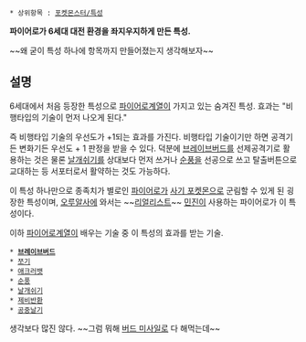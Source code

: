  * 상위항목 : [[포켓몬스터/특성]]

'''파이어로가 6세대 대전 환경을 좌지우지하게 만든 특성.'''

~~왜 굳이 특성 하나에 항목까지 만들어졌는지 생각해보자~~

== 설명 ==
6세대에서 처음 등장한 특성으로 [[파이어로]]계열이 가지고 있는 숨겨진 특성. 효과는 "비행타입의 기술이 먼저 나오게 된다."

즉 비행타입 기술의 우선도가 +1되는 효과를 가진다. 비행타입 기술이기만 하면 공격기든 변화기든 우선도 + 1 판정을 받을 수 있다. 덕분에 [[브레이브버드]]를 선제공격기로 활용하는 것은 물론 [[날개쉬기]]를 상대보다 먼저 쓰거나 [[순풍]]을 선공으로 쓰고 탈출버튼으로 교대하는 등 서포터로서 활약하는 것도 가능하다.

이 특성 하나만으로 종족치가 별로인 [[파이어로]]가 [[사기 포켓몬]]으로 군림할 수 있게 된 굉장한 특성이며, [[포켓몬스터 오메가루비·알파사파이어|오루알사]]에 와서는 ~~[[리얼리스트]]~~ [[민진]]이 사용하는 파이어로가 이 특성이다.

이하 [[파이어로]]계열이 배우는 기술 중 이 특성의 효과를 받는 기술.

 * '''[[브레이브버드]]'''
 * [[쪼기]]
 * [[애크러뱃]]
 * [[순풍]]
 * [[날개쉬기]]
 * [[제비반환]]
 * [[공중날기]]

생각보다 많진 않다. ~~그럼 뭐해 [[버드 미사일]]로 다 해먹는데~~
